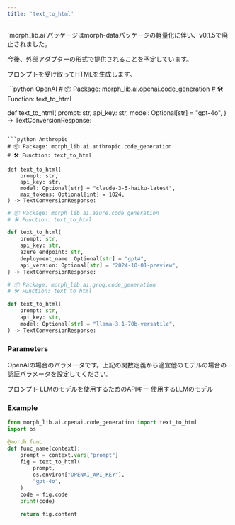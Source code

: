 ```yaml
---
title: 'text_to_html'
---
```


<Warning>
`morph_lib.ai`パッケージはmorph-dataパッケージの軽量化に伴い、v0.1.5で廃止されました。

今後、外部アダプターの形式で提供されることを予定しています。
</Warning>

プロンプトを受け取ってHTMLを生成します。

<CodeGroup>
```python OpenAI
# 📦 Package: morph_lib.ai.openai.code_generation
# 🛠️ Function: text_to_html

def text_to_html(
    prompt: str,
    api_key: str,
    model: Optional[str] = "gpt-4o",
) -> TextConversionResponse:
```

```python Anthropic
# 📦 Package: morph_lib.ai.anthropic.code_generation
# 🛠️ Function: text_to_html

def text_to_html(
    prompt: str,
    api_key: str,
    model: Optional[str] = "claude-3-5-haiku-latest",
    max_tokens: Optional[int] = 1024,
) -> TextConversionResponse:
```

```python Azure
# 📦 Package: morph_lib.ai.azure.code_generation
# 🛠️ Function: text_to_html

def text_to_html(
    prompt: str,
    api_key: str,
    azure_endpoint: str,
    deployment_name: Optional[str] = "gpt4",
    api_version: Optional[str] = "2024-10-01-preview",
) -> TextConversionResponse:
```

```python Groq
# 📦 Package: morph_lib.ai.groq.code_generation
# 🛠️ Function: text_to_html

def text_to_html(
    prompt: str,
    api_key: str,
    model: Optional[str] = "llama-3.1-70b-versatile",
) -> TextConversionResponse:
```

</CodeGroup>

### Parameters

OpenAIの場合のパラメータです。上記の関数定義から適宜他のモデルの場合の認証パラメータを設定してください。

<ParamField body="prompt" type="string" required>
プロンプト
</ParamField>

<ParamField body="api_key" type="string" required>
LLMのモデルを使用するためのAPIキー
</ParamField>

<ParamField body="model" type="string" optional>
使用するLLMのモデル
</ParamField>

### Example

```python
from morph_lib.ai.openai.code_generation import text_to_html
import os

@morph.func
def func_name(context):
    prompt = context.vars["prompt"]
    fig = text_to_html(
		prompt,
		os.environ["OPENAI_API_KEY"],
		"gpt-4o",
	)
	code = fig.code
	print(code)

	return fig.content
```
